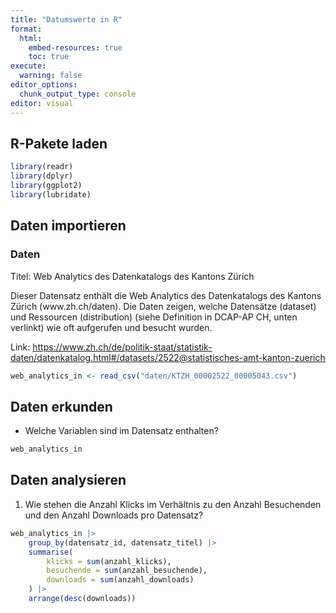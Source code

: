 ```yaml
---
title: "Datumswerte in R"
format:
  html:
    embed-resources: true
    toc: true
execute:
  warning: false
editor_options: 
  chunk_output_type: console
editor: visual
---
```


## R-Pakete laden

```r
library(readr)
library(dplyr)
library(ggplot2)
library(lubridate)
```

## Daten importieren

### Daten

Titel: Web Analytics des Datenkatalogs des Kantons Zürich

Dieser Datensatz enthält die Web Analytics des Datenkatalogs des Kantons Zürich (www.zh.ch/daten). Die Daten zeigen, welche Datensätze (dataset) und Ressourcen (distribution) (siehe Definition in DCAP-AP CH, unten verlinkt) wie oft aufgerufen und besucht wurden.

Link: [https://www.zh.ch/de/politik-staat/statistik-daten/datenkatalog.html#/datasets/2522\@statistisches-amt-kanton-zuerich](https://www.zh.ch/de/politik-staat/statistik-daten/datenkatalog.html#/datasets/2522@statistisches-amt-kanton-zuerich){.uri}

```r
web_analytics_in <- read_csv("daten/KTZH_00002522_00005043.csv")
```

## Daten erkunden

-   Welche Variablen sind im Datensatz enthalten?

```r
web_analytics_in 
```

## Daten analysieren

1. Wie stehen die Anzahl Klicks im Verhältnis zu den Anzahl Besuchenden und den Anzahl Downloads pro Datensatz?

```r

web_analytics_in |> 
    group_by(datensatz_id, datensatz_titel) |> 
    summarise(
        klicks = sum(anzahl_klicks),
        besuchende = sum(anzahl_besuchende),
        downloads = sum(anzahl_downloads)
    ) |> 
    arrange(desc(downloads))

```

